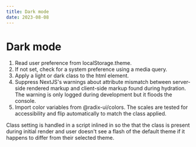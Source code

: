 ```yaml
---
title: Dark mode
date: 2023-08-08
---
```


# Dark mode

1. Read user preference from localStorage.theme.
2. If not set, check for a system preference using a media query.
3. Apply a light or dark class to the html element.
4. Suppress NextJS's warnings about attribute mismatch between server-side rendered markup and client-side markup found during hydration. The warning is only logged during development but it floods the console.
5. Import color variables from @radix-ui/colors. The scales are tested for accessibility and flip automatically to match the class applied.

Class setting is handled in a script inlined in <head> so the that the class is present during initial render and user doesn't see a flash of the default theme if it happens to differ from their selected theme.
